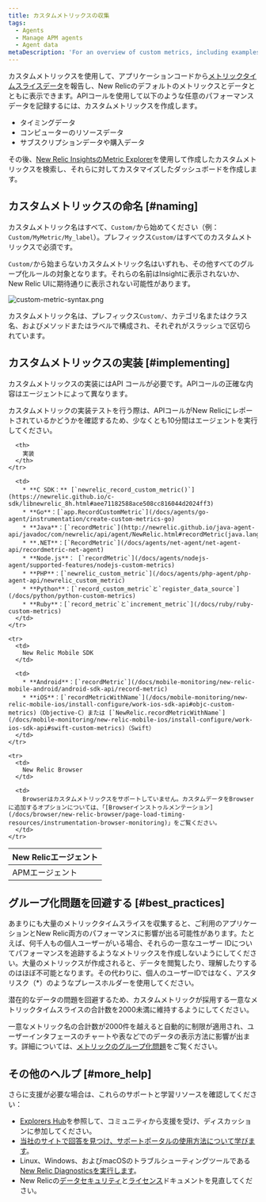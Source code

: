 ```yaml
---
title: カスタムメトリックスの収集
tags:
  - Agents
  - Manage APM agents
  - Agent data
metaDescription: 'For an overview of custom metrics, including examples, best practices, and a quick reference by New Relic agent, start here.'
---
```


カスタムメトリックスを使用して、アプリケーションコードから[メトリックタイムスライスデータ](/docs/using-new-relic/data/understand-data/new-relic-data-types#timeslice-data)を報告し、New Relicのデフォルトのメトリックスとデータとともに表示できます。APIコールを使用して以下のような任意のパフォーマンスデータを記録するには、カスタムメトリックスを作成します。

* タイミングデータ
* コンピューターのリソースデータ
* サブスクリプションデータや購入データ

その後、[New Relic InsightsのMetric Explorer](/docs/insights/new-relic-insights/explore/metric-data-explorer-search-chart-metrics-sent-new-relic-agents)を使用して作成したカスタムメトリックスを検索し、それらに対してカスタマイズしたダッシュボードを作成します。

## カスタムメトリックスの命名 [#naming]

カスタムメトリック名はすべて、`Custom/`から始めてください（例：`Custom/MyMetric/My_label`）。プレフィックス`Custom/`はすべてのカスタムメトリックスで必須です。

`Custom/`から始まらないカスタムメトリック名はいずれも、その他すべてのグループ化ルールの対象となります。それらの名前はInsightに表示されないか、New Relic UIに期待通りに表示されない可能性があります。

![custom-metric-syntax.png](./images/custom-metric-syntax.png "custom-metric-syntax.png")

カスタムメトリック名は、プレフィックス`Custom/`、カテゴリ名またはクラス名、およびメソッドまたはラベルで構成され、それぞれがスラッシュで区切られています。

## カスタムメトリックスの実装 [#implementing]

カスタムメトリックスの実装にはAPI コールが必要です。APIコールの正確な内容はエージェントによって異なります。

<Callout variant="tip">
  カスタムメトリックの実装テストを行う際は、APIコールがNew Relicにレポートされているかどうかを確認するため、少なくとも10分間はエージェントを実行してください。
</Callout>

<table>
  <thead>
    <tr>
      <th style={{ width: "200px" }}>
        New Relicエージェント
      </th>

      <th>
        実装
      </th>
    </tr>
  </thead>

  <tbody>
    <tr>
      <td>
        APMエージェント
      </td>

      <td>
        * **C SDK：** [`newrelic_record_custom_metric()`](https://newrelic.github.io/c-sdk/libnewrelic_8h.html#aee71182588ace508cc816044d2024ff3)
        * **Go**：[`app.RecordCustomMetric`](/docs/agents/go-agent/instrumentation/create-custom-metrics-go)
        * **Java**：[`recordMetric`](http://newrelic.github.io/java-agent-api/javadoc/com/newrelic/api/agent/NewRelic.html#recordMetric(java.lang.String,%20float))
        * **.NET**：[`RecordMetric`](/docs/agents/net-agent/net-agent-api/recordmetric-net-agent)
        * **Node.js**： [`recordMetric`](/docs/agents/nodejs-agent/supported-features/nodejs-custom-metrics)
        * **PHP**：[`newrelic_custom_metric`](/docs/agents/php-agent/php-agent-api/newrelic_custom_metric)
        * **Python**：[`record_custom_metric`と`register_data_source`](/docs/python/python-custom-metrics)
        * **Ruby**：[`record_metric`と`increment_metric`](/docs/ruby/ruby-custom-metrics)
      </td>
    </tr>

    <tr>
      <td>
        New Relic Mobile SDK
      </td>

      <td>
        * **Android**：[`recordMetric`](/docs/mobile-monitoring/new-relic-mobile-android/android-sdk-api/record-metric)
        * **iOS**：[`recordMetricWithName`](/docs/mobile-monitoring/new-relic-mobile-ios/install-configure/work-ios-sdk-api#objc-custom-metrics)（Objective-C）または [`NewRelic.recordMetricWithName`](/docs/mobile-monitoring/new-relic-mobile-ios/install-configure/work-ios-sdk-api#swift-custom-metrics)（Swift）
      </td>
    </tr>

    <tr>
      <td>
        New Relic Browser
      </td>

      <td>
        Browserはカスタムメトリックスをサポートしていません。カスタムデータをBrowserに追加するオプションについては、「[Browserインストゥルメンテーション](/docs/browser/new-relic-browser/page-load-timing-resources/instrumentation-browser-monitoring)」をご覧ください。
      </td>
    </tr>
  </tbody>
</table>

## グループ化問題を回避する [#best_practices]

あまりにも大量のメトリックタイムスライスを収集すると、ご利用のアプリケーションとNew Relic両方のパフォーマンスに影響が出る可能性があります。たとえば、何千人もの個人ユーザーがいる場合、それらの一意なユーザー IDについてパフォーマンスを追跡するようなメトリックスを作成しないようにしてください。大量のメトリックスが作成されると、データを閲覧したり、理解したりするのはほぼ不可能となります。その代わりに、個人のユーザーIDではなく、アスタリスク（\*）のようなプレースホルダーを使用してください。

<Callout variant="important">
  潜在的なデータの問題を回避するため、カスタムメトリックが採用する一意なメトリックタイムスライスの合計数を2000未満に維持するようにしてください。
</Callout>

一意なメトリック名の合計数が2000件を越えると自動的に制限が適用され、ユーザーインタフェースのチャートや表などでのデータの表示方法に影響が出ます。詳細については、[メトリックのグループ化問題](/docs/features/metric-grouping-issues)をご覧ください。

## その他のヘルプ [#more_help]

さらに支援が必要な場合は、これらのサポートと学習リソースを確認してください：

* [Explorers Hub](https://discuss.newrelic.com/)を参照して、コミュニティから支援を受け、ディスカッションに参加してください。
* [当社のサイトで回答を見つけ、サポートポータルの使用方法について学びます](/docs/using-new-relic/welcome-new-relic/get-started/find-help-use-support-portal)。
* Linux、Windows、およびmacOSのトラブルシューティングツールである[New Relic Diagnosticsを実行します](/docs/using-new-relic/cross-product-functions/troubleshooting/new-relic-diagnostics)。
* New Relicの[データセキュリティ](/docs/security)と[ライセンス](/docs/licenses)ドキュメントを見直してください。
